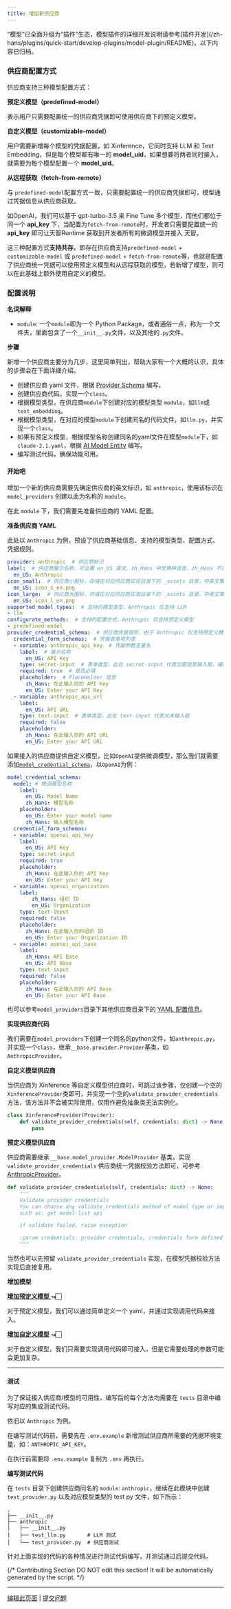 ```yaml
---
title: 增加新供应商
---
```


<Warning>
    “模型”已全面升级为“插件”生态，模型插件的详细开发说明请参考[插件开发](/zh-hans/plugins/quick-start/develop-plugins/model-plugin/README)。以下内容已归档。
</Warning>

### 供应商配置方式

供应商支持三种模型配置方式：

**预定义模型（predefined-model）**

表示用户只需要配置统一的供应商凭据即可使用供应商下的预定义模型。

**自定义模型（customizable-model）**

用户需要新增每个模型的凭据配置，如 Xinference，它同时支持 LLM 和 Text Embedding，但是每个模型都有唯一的 **model\_uid**，如果想要将两者同时接入，就需要为每个模型配置一个 **model\_uid**。

**从远程获取（fetch-from-remote）**

与 `predefined-model`配置方式一致，只需要配置统一的供应商凭据即可，模型通过凭据信息从供应商获取。

如OpenAI，我们可以基于 gpt-turbo-3.5 来 Fine Tune 多个模型，而他们都位于同一个 **api\_key** 下，当配置为`fetch-from-remote`时，开发者只需要配置统一的 **api\_key** 即可让天智Runtime 获取到开发者所有的微调模型并接入 天智。

这三种配置方式**支持共存**，即存在供应商支持`predefined-model` + `customizable-model` 或 `predefined-model` + `fetch-from-remote`等，也就是配置了供应商统一凭据可以使用预定义模型和从远程获取的模型，若新增了模型，则可以在此基础上额外使用自定义的模型。

### 配置说明

**名词解释**

* `module`: 一个`module`即为一个 Python Package，或者通俗一点，称为一个文件夹，里面包含了一个`__init__.py`文件，以及其他的`.py`文件。

**步骤**

新增一个供应商主要分为几步，这里简单列出，帮助大家有一个大概的认识，具体的步骤会在下面详细介绍。

* 创建供应商 yaml 文件，根据 [Provider Schema](https://github.com/langgenius/dify/blob/main/api/core/model_runtime/docs/zh_Hans/schema.md) 编写。
* 创建供应商代码，实现一个`class`。
* 根据模型类型，在供应商`module`下创建对应的模型类型 `module`，如`llm`或`text_embedding`。
* 根据模型类型，在对应的模型`module`下创建同名的代码文件，如`llm.py`，并实现一个`class`。
* 如果有预定义模型，根据模型名称创建同名的yaml文件在模型`module`下，如`claude-2.1.yaml`，根据 [AI Model Entity](https://github.com/langgenius/dify/blob/main/api/core/model_runtime/docs/zh_Hans/schema.md#aimodelentity) 编写。
* 编写测试代码，确保功能可用。

#### 开始吧

增加一个新的供应商需要先确定供应商的英文标识，如 `anthropic`，使用该标识在 `model_providers` 创建以此为名称的 `module`。

在此 `module` 下，我们需要先准备供应商的 YAML 配置。

**准备供应商 YAML**

此处以 `Anthropic` 为例，预设了供应商基础信息、支持的模型类型、配置方式、凭据规则。

```YAML
provider: anthropic  # 供应商标识
label:  # 供应商展示名称，可设置 en_US 英文、zh_Hans 中文两种语言，zh_Hans 不设置将默认使用 en_US。
  en_US: Anthropic
icon_small:  # 供应商小图标，存储在对应供应商实现目录下的 _assets 目录，中英文策略同 label
  en_US: icon_s_en.png
icon_large:  # 供应商大图标，存储在对应供应商实现目录下的 _assets 目录，中英文策略同 label
  en_US: icon_l_en.png
supported_model_types:  # 支持的模型类型，Anthropic 仅支持 LLM
- llm
configurate_methods:  # 支持的配置方式，Anthropic 仅支持预定义模型
- predefined-model
provider_credential_schema:  # 供应商凭据规则，由于 Anthropic 仅支持预定义模型，则需要定义统一供应商凭据规则
  credential_form_schemas:  # 凭据表单项列表
  - variable: anthropic_api_key  # 凭据参数变量名
    label:  # 展示名称
      en_US: API Key
    type: secret-input  # 表单类型，此处 secret-input 代表加密信息输入框，编辑时只展示屏蔽后的信息。
    required: true  # 是否必填
    placeholder:  # PlaceHolder 信息
      zh_Hans: 在此输入你的 API Key
      en_US: Enter your API Key
  - variable: anthropic_api_url
    label:
      en_US: API URL
    type: text-input  # 表单类型，此处 text-input 代表文本输入框
    required: false
    placeholder:
      zh_Hans: 在此输入你的 API URL
      en_US: Enter your API URL
```

如果接入的供应商提供自定义模型，比如`OpenAI`提供微调模型，那么我们就需要添加[`model_credential_schema`](https://github.com/langgenius/dify/blob/main/api/core/model_runtime/docs/zh_Hans/schema.md)，以`OpenAI`为例：

```yaml
model_credential_schema:
  model: # 微调模型名称
    label:
      en_US: Model Name
      zh_Hans: 模型名称
    placeholder:
      en_US: Enter your model name
      zh_Hans: 输入模型名称
  credential_form_schemas:
  - variable: openai_api_key
    label:
      en_US: API Key
    type: secret-input
    required: true
    placeholder:
      zh_Hans: 在此输入你的 API Key
      en_US: Enter your API Key
  - variable: openai_organization
    label:
        zh_Hans: 组织 ID
        en_US: Organization
    type: text-input
    required: false
    placeholder:
      zh_Hans: 在此输入你的组织 ID
      en_US: Enter your Organization ID
  - variable: openai_api_base
    label:
      zh_Hans: API Base
      en_US: API Base
    type: text-input
    required: false
    placeholder:
      zh_Hans: 在此输入你的 API Base
      en_US: Enter your API Base
```

也可以参考`model_providers`目录下其他供应商目录下的 [YAML 配置信息](https://github.com/langgenius/dify/blob/main/api/core/model_runtime/docs/zh_Hans/schema.md)。

**实现供应商代码**

我们需要在`model_providers`下创建一个同名的python文件，如`anthropic.py`，并实现一个`class`，继承`__base.provider.Provider`基类，如`AnthropicProvider`。

**自定义模型供应商**

当供应商为 Xinference 等自定义模型供应商时，可跳过该步骤，仅创建一个空的`XinferenceProvider`类即可，并实现一个空的`validate_provider_credentials`方法，该方法并不会被实际使用，仅用作避免抽象类无法实例化。

```python
class XinferenceProvider(Provider):
    def validate_provider_credentials(self, credentials: dict) -> None:
        pass
```

**预定义模型供应商**

供应商需要继承 `__base.model_provider.ModelProvider` 基类，实现 `validate_provider_credentials` 供应商统一凭据校验方法即可，可参考 [AnthropicProvider](https://github.com/langgenius/dify/blob/main/api/core/model_runtime/model_providers/anthropic/anthropic.py)。

```python
def validate_provider_credentials(self, credentials: dict) -> None:
    """
    Validate provider credentials
    You can choose any validate_credentials method of model type or implement validate method by yourself,
    such as: get model list api

    if validate failed, raise exception

    :param credentials: provider credentials, credentials form defined in `provider_credential_schema`.
    """
```

当然也可以先预留 `validate_provider_credentials` 实现，在模型凭据校验方法实现后直接复用。

**增加模型**

[**增加预定义模型** ](/zh-hans/guides/model-configuration/predefined-model)**👈🏻**

对于预定义模型，我们可以通过简单定义一个 yaml，并通过实现调用代码来接入。

[**增加自定义模型**](/zh-hans/guides/model-configuration/customizable-model) **👈🏻**

对于自定义模型，我们只需要实现调用代码即可接入，但是它需要处理的参数可能会更加复杂。

***

#### 测试

为了保证接入供应商/模型的可用性，编写后的每个方法均需要在 `tests` 目录中编写对应的集成测试代码。

依旧以 `Anthropic` 为例。

在编写测试代码前，需要先在 `.env.example` 新增测试供应商所需要的凭据环境变量，如：`ANTHROPIC_API_KEY`。

在执行前需要将 `.env.example` 复制为 `.env` 再执行。

**编写测试代码**

在 `tests` 目录下创建供应商同名的 `module`: `anthropic`，继续在此模块中创建 `test_provider.py` 以及对应模型类型的 test py 文件，如下所示：

```shell
.
├── __init__.py
├── anthropic
│   ├── __init__.py
│   ├── test_llm.py       # LLM 测试
│   └── test_provider.py  # 供应商测试
```

针对上面实现的代码的各种情况进行测试代码编写，并测试通过后提交代码。

{/*
Contributing Section
DO NOT edit this section!
It will be automatically generated by the script.
*/}

---

[编辑此页面](https://github.com/langgenius/dify-docs/edit/main/zh-hans/guides/model-configuration/new-provider.mdx) | [提交问题](https://github.com/langgenius/dify-docs/issues/new?template=docs.yml)

